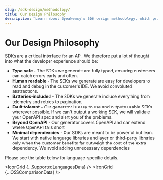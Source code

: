 ```yaml
---
slug: /sdk-design/methodology/
title: Our Design Philosophy
description: "Learn about Speakeasy's SDK design methodology, which prioritizes minimal dependencies, type safety, and easy debugging."
---
```



# Our Design Philosophy

SDKs are a critical interface for an API. We therefore put a lot of thought into what the developer experience should be:

- **Type safe** - The SDKs we generate are fully typed, ensuring customers can catch errors early and often.
- **Human readable** - The SDKs we generate are easy for developers to read and debug in the customer's IDE. We avoid convoluted abstractions.
- **Batteries-included** - The SDKs we generate include everything from telemetry and retries to pagination.
- **Fault tolerant** - Our generator is easy to use and outputs usable SDKs wherever possible. If we can't output a working SDK, we will validate your OpenAPI spec and alert you of the problems.
- **Beyond OpenAPI** - Our generator covers OpenAPI and can extend where OpenAPI falls short.
- **Minimal dependencies** - Our SDKs are meant to be powerful but lean. We start with native language libraries and layer on third-party libraries only when the customer benefits far outweigh the cost of the extra dependency. We avoid adding unnecessary dependencies. 

Please see the table below for language-specific details.

<IconGrid {...SupportedLanguagesData} />
<IconGrid {...OSSComparisonData} />
